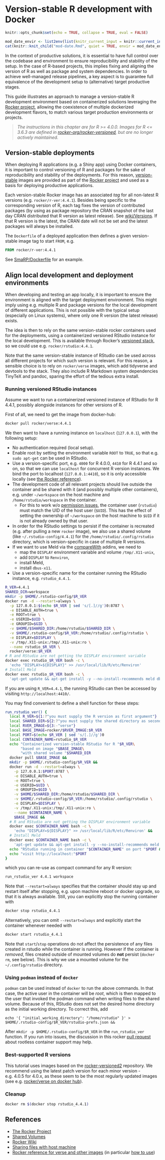 # Version-stable R development with Docker


```r
knitr::opts_chunk$set(echo = TRUE, collapse = TRUE, eval = FALSE)
```

```r
mod_date_envir <- list2env(list(knitr_current_input = knitr::current_input()))
cat(knitr::knit_child("mod-date.Rmd", quiet = TRUE, envir = mod_date_envir))
```

In the context of productive solutions, it is essential to have full control
over the codebase and environment to ensure reproducibility and stability of
the setup. In the case of R-based projects, this implies fixing and aligning the
version of R as well as package and system dependencies. In order to achieve
well-managed release pipelines, a key aspect is to guarantee full equivalence of
the development setup to (alternative) target productive stages.

This guide illustrates an approach to manage a version-stable R development
environment based on containerized solutions leveraging the
[Rocker project](https://www.rocker-project.org/){target="_blank"}, allowing the coexistence
of multiple dockerized development flavors, to match various target production
environments or projects.

> _The instructions in this chapter are for R >= 4.0.0.
Images for R <= 3.6.3 are defined in 
[rocker-org/rocker-versioned](https://github.com/rocker-org/rocker-versioned){target="_blank"},
but are no longer actively maintained._


## Version-stable deployments

When deploying R applications (e.g. a Shiny app) using Docker containers, it is
important to control versioning of R and packages for the sake of reproducibility
and stability of the deployments. For this reason,
[version-stable](https://github.com/rocker-org/rocker-versioned2){target="_blank"} images are
provided as part of the [Rocker project](https://www.rocker-project.org/){target="_blank"} and
used as a basis for deploying productive applications.

Each version-stable Rocker image has an associated _tag_ for all non-latest R
versions (e.g. `rocker/r-ver:4.4.1`). Besides being specific to the
corresponding version of R, each tag fixes the version of contributed packages
(by using as package repository the CRAN snapshot of the last day CRAN
distributed that R version as latest release). See
[wiki/Versions](https://github.com/rocker-org/rocker-versioned2/wiki/Versions){target="_blank"}.
If that R version is the latest, the CRAN date will not be set and the latest packages will always be installed.


The `Dockerfile` of a deployed application then defines a given version-stable
image tag to start `FROM`, e.g.
```dockerfile
FROM rocker/r-ver:4.4.1
```
See
[SmaRP/Dockerfile](https://github.com/miraisolutions/SmaRP/blob/feature/upgrade-latest-r/Dockerfile){target="_blank"}
for an example.
<!-- NOTE: Not yet merged into master, to be replaced with https://github.com/miraisolutions/SmaRP/blob/master/Dockerfile -->


## Align local development and deployment environments

When developing and testing an app locally, it is important to ensure the
environment is aligned with the target deployment environment. This might imply
using e.g. multiple R and package versions for the local development of
different applications. This is not possible with the typical setup (especially on
Linux systems), where only one R version (the latest release) exists.

The idea is then to rely on the same version-stable rocker containers used for
the deployments, using a containerized versioned RStudio instance for the local
development. This is available through Rocker's [versioned
stack](https://www.rocker-project.org/images/#the-versioned-stack){target="_blank"}, so we could
use e.g. `rocker/rstudio:4.4.1`.

Note that the same version-stable instance of RStudio can be used across all
different projects for which such version is relevant. For this reason, a
sensible choice is to rely on `rocker/verse` images, which add tidyverse and
devtools to the stack. They also include R Markdown system
dependencies TinyTeX and pandoc, sparing the effort of the tedious extra
install.


### Running versioned RStudio instances

Assume we want to run a containerized versioned instance of RStudio for R 4.4.1,
possibly alongside instances for other versions of R.

First of all, we need to get the image from docker-hub:
```bash
docker pull rocker/verse:4.4.1
```

We then want to have a running instance on `localhost` (`127.0.0.1`), with the
following setup:

- No authentication required (local setup).
- Enable root by setting the environment variable `ROOT` to `TRUE`, so that e.g.
`sudo apt-get` can be used in RStudio.
- Use a version-specific port, e.g. `4000` for R 4.0.0, `4410` for R 4.4.1 and
so on, so that we can use `localhost` for concurrent R version instances. 
We bind the port to localhost (`127.0.0.1:4410`), so it is only accessible locally 
(see [the Rocker reference](https://rocker-project.org/images/versioned/rstudio.html#disable_auth){target="_blank"}).
- The development code of all relevant projects should live outside the
container and be shared with it (and possibly multiple other containers), e.g. under
`~/workspace` on the host machine and `/home/rstudio/workspace` in
the container.
    - For this to work w/o [permission
    issues](https://rocker-project.org/images/versioned/rstudio.html#userid-and-groupid){target="_blank"},
    the container user (`rstudio`) must match the UID of the host user (`$UID`). 
    This has the effect of setting the ownership of `~/workspace` on the host machine to `$UID` if it is not already owned by that user.
- In order for the RStudio settings to persist if the container is recreated
(e.g. after pulling a new `rocker` image), we also use a shared volume (like
`~/.rstudio-config/4.4.1`) for the `/home/rstudio/.config/rstudio` directory, which is
version-specific in case of multiple R versions.
- If we want to use Meld via the [compareWith](https://github.com/miraisolutions/compareWith/){target="_blank"} addins, we need to
    - map the `DISPLAY` environment variable and volume `/tmp/.X11-unix`,
    - add `DISPLAY` to `Renviron`,
    - install Meld,
    - install `dbus-x11`.
- Use a version-specific name for the container running the RStudio instance,
e.g. `rstudio_4.4.1`.


```bash
R_VER=4.4.1
SHARED_DIR=workspace
mkdir -p $HOME/.rstudio-config/$R_VER
docker run -d --restart=always \
  -p 127.0.0.1:$(echo $R_VER | sed 's/[.]//g')0:8787 \
  -e DISABLE_AUTH=true \
  -e ROOT=true \
  -e USERID=$UID \
  -e GROUPID=$GID \
  -v $HOME/$SHARED_DIR:/home/rstudio/$SHARED_DIR \
  -v $HOME/.rstudio-config/$R_VER:/home/rstudio/.config/rstudio \
  -e DISPLAY=$DISPLAY \
  -v /tmp/.X11-unix:/tmp/.X11-unix:ro \
  --name rstudio_$R_VER \
  rocker/verse:$R_VER
# R and RStudio are not getting the DISPLAY environment variable
docker exec rstudio_$R_VER bash -c \
  'echo "DISPLAY=${DISPLAY}" >> /usr/local/lib/R/etc/Renviron'
# Install Meld
docker exec rstudio_$R_VER bash -c \
  'apt-get update && apt-get install -y --no-install-recommends meld dbus-x11'
```
If you are using `R_VER=4.4.1`, the running RStudio can then be accessed by visiting `http://localhost:4410/`.

You may find convenient to define a shell function for these steps:

```bash
run_rstudio_ver() {
  local R_VER=${1:?"you must supply the R version as first argument"}
  local SHARED_DIR=${2:?"you must supply the shared directory as second argument"}
  local RVER_IMAGE=${3:-"verse"}
  local BASE_IMAGE=rocker/$RVER_IMAGE:$R_VER
  local PORT=$(echo $R_VER | sed 's/[.]//g')0
  local CONTAINER_NAME=rstudio_$R_VER
  echo "Containerized version-stable RStudio for R "$R_VER\
       "based on image "$BASE_IMAGE\
       "with shared volume "$SHARED_DIR
  docker pull $BASE_IMAGE &&
  mkdir -p $HOME/.rstudio-config/$R_VER &&
  docker run -d --restart=always \
    -p 127.0.0.1:$PORT:8787 \
    -e DISABLE_AUTH=true \
    -e ROOT=true \
    -e USERID=$UID \
    -e GROUPID=$GID \
    -v $HOME/$SHARED_DIR:/home/rstudio/$SHARED_DIR \
    -v $HOME/.rstudio-config/$R_VER:/home/rstudio/.config/rstudio \
    -e DISPLAY=$DISPLAY \
    -v /tmp/.X11-unix:/tmp/.X11-unix:ro \
    --name $CONTAINER_NAME \
    $BASE_IMAGE &&
  # R and RStudio are not getting the DISPLAY environment variable
  docker exec $CONTAINER_NAME bash -c \
    'echo "DISPLAY=${DISPLAY}" >> /usr/local/lib/R/etc/Renviron' &&
  # Install Meld
  docker exec $CONTAINER_NAME bash -c \
    'apt-get update && apt-get install -y --no-install-recommends meld dbus-x11' &&
  echo "RStudio running in container "$CONTAINER_NAME" on port "$PORT &&
  echo "visit http://localhost:"$PORT
}
```

which you can re-use as compact command for any R version:
```bash
run_rstudio_ver 4.4.1 workspace
```

Note that `--restart=always` specifies that the container should stay up and restart
itself after stopping, e.g. upon machine reboot or docker upgrade, so that it is
always available. Still, you can explicitly stop the running container with
```bash
docker stop rstudio_4.4.1
```
Alternatively, you can omit `--restart=always` and explicitly start the
container whenever needed with
```bash
docker start rstudio_4.4.1
```

Note that `start`/`stop` operations do not affect the persistence of any files
created in rstudio while the container is running.
However if the container is _removed_, files created outside of mounted volumes 
do **not** persist (`docker rm`, see below).
This is why we use a mounted volume for the `~/.config/rstudio` directory.

### Using `podman` instead of `docker`

`podman` can be used instead of `docker` to run the above commands. In that case, the active user in the container will be _root_, 
which is then mapped to the user that invoked the podman command when writing files to the shared volume.
Because of this, RStudio does not set the desired home directory as the initial working directory. To correct this, add
```
echo '{ "initial_working_directory": "/home/rstudio" }' > $HOME/.rstudio-config/$R_VER/rstudio-prefs.json &&
```
After `mkdir -p $HOME/.rstudio-config/$R_VER` in the `run_rstudio_ver` function.
If you run into issues, the discussion in this rocker [pull request](https://github.com/rocker-org/rocker-versioned2/pull/636){target="_blank"}
about rootless container support may help.

### Best-supported R versions
This tutorial uses images based on the [rocker-versioned2](https://github.com/rocker-org/rocker-versioned2){target="_blank"} repository.
We recommend using the latest patch version for each minor version - e.g. 4.0.5 for 4.0.x,
as these seem to be the most regularly updated images
(see e.g. [rocker/verse on docker hub](https://hub.docker.com/r/rocker/verse/tags?page=&page_size=&ordering=&name=4.0.){target="_blank"}).


### Cleanup

```bash
docker rm $(docker stop rstudio_4.4.1)
```


## References

- [The Rocker Project](https://www.rocker-project.org/){target="_blank"}
- [Shared Volumes](https://www.rocker-project.org/use/shared_volumes/){target="_blank"}
- [Rocker Wiki](https://github.com/rocker-org/rocker/wiki){target="_blank"}
- [Sharing files with host machine](https://github.com/rocker-org/rocker/wiki/Sharing-files-with-host-machine){target="_blank"}
- [Rocker reference for verse and other images](https://rocker-project.org/images/versioned/rstudio.html){target="_blank"} (in particular [how to use](https://rocker-project.org/images/versioned/rstudio.html#how-to-use){target="_blank"})
